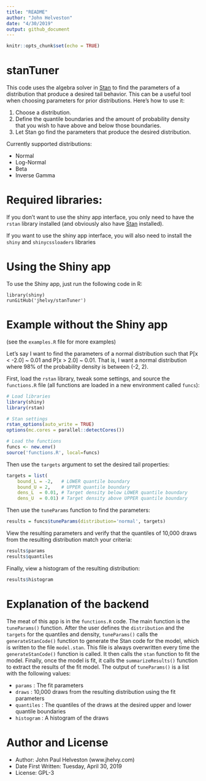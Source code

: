```yaml
---
title: "README"
author: "John Helveston"
date: "4/30/2019"
output: github_document
---
```


```r
knitr::opts_chunk$set(echo = TRUE)
```

# stanTuner
This code uses the algebra solver in [Stan](https://mc-stan.org/) to find the parameters of a distribution that produce a desired tail behavior. This can be a useful tool when choosing parameters for prior distributions. Here's how to use it:

1. Choose a distribution.
2. Define the quantile boundaries and the amount of probability density that you wish to have above and below those boundaries.
3. Let Stan go find the parameters that produce the desired distribution.

Currently supported distributions:

* Normal
* Log-Normal
* Beta
* Inverse Gamma

# Required libraries:

If you don't want to use the shiny app interface, you only need to have the `rstan` library installed (and obviously also have [Stan](https://mc-stan.org/) installed). 

If you want to use the shiny app interface, you will also need to install the `shiny` and `shinycssloaders` libraries

# Using the Shiny app

To use the Shiny app, just run the following code in R:
```
library(shiny)
runGitHub('jhelvy/stanTuner')
```

# Example without the Shiny app

(see the `examples.R` file for more examples)

Let's say I want to find the parameters of a normal distribution such that P[x < -2.0] ~ 0.01 and P[x > 2.0] ~ 0.01. That is, I want a normal distribution where 98% of the probability density is between (-2, 2).

First, load the `rstan` library, tweak some settings, and source the `functions.R` file (all functions are loaded in a new environment called `funcs`):

```r
# Load libraries
library(shiny)
library(rstan)

# Stan settings
rstan_options(auto_write = TRUE)
options(mc.cores = parallel::detectCores())

# Load the functions
funcs <- new.env()
source('functions.R', local=funcs)
```

Then use the `targets` argument to set the desired tail properties:
```r
targets = list(
    bound_L = -2,   # LOWER quantile boundary
    bound_U = 2,    # UPPER quantile boundary
    dens_L  = 0.01, # Target density below LOWER quantile boundary
    dens_U  = 0.01) # Target density above UPPER quantile boundary
```

Then use the `tuneParams` function to find the parameters:
```r
results = funcs$tuneParams(distribution='normal', targets)
```

View the resulting parameters and verify that the quantiles of 10,000 draws from the resulting distribution match your criteria:
```r
results$params
results$quantiles
```

Finally, view a histogram of the resulting distribution:
```r
results$histogram
```

# Explanation of the backend
The meat of this app is in the `functions.R` code. The main function is the `tuneParams()` function. After the user defines the `distribution` and the `targets` for the quantiles and density, `tuneParams()` calls the `generateStanCode()` function to generate the Stan code for the model, which is written to the file `model.stan`. This file is always overwritten every time the `generateStanCode()` function is called. It then calls the `stan` function to fit the model. Finally, once the model is fit, it calls the `summarizeResults()` function to extract the results of the fit model. The output of `tuneParams()` is a list with the following values:

* `params` : The fit parameters
* `draws` : 10,000 draws from the resulting distribution using the fit parameters
* `quantiles` : The quantiles of the draws at the desired upper and lower quantile boundaries 
* `histogram` : A histogram of the draws

# Author and License
* Author: John Paul Helveston (www.jhelvy.com)
* Date First Written: Tuesday, April 30, 2019
* License: GPL-3